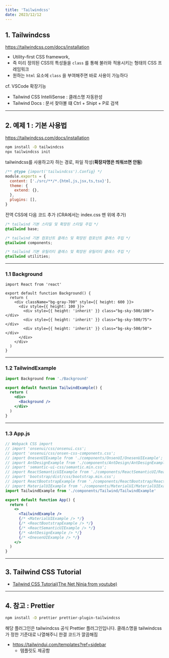 ```yaml
---
title: 'Tailwindcss'
date: 2023/12/12
---
```


## 1. Tailwindcss

https://tailwindcss.com/docs/installation

- Utility-first CSS framework,
- 즉 미리 정의된 CSS의 특성들을 `class` 를 통해 불러와 적용시키는 형태의 CSS 프레임워크
- 원하는 `html` 요소에 `class` 을 부여해주면 바로 사용이 가능하다

cf. VSCode 확장기능

- Tailwind CSS IntelliSense : 클래스명 자동완성
- Tailwind Docs : 문서 찾아볼 떄 Ctrl + Shipt + P로 검색

---

## 2. 예제 1 : 기본 사용법

https://tailwindcss.com/docs/installation

```sh
npm install -D tailwindcss
npx tailwindcss init
```

tailwindcss를 사용하고자 하는 경로, 파일 작성(**확장자명은 띄워쓰면 안됨**)

```js
/** @type {import('tailwindcss').Config} */
module.exports = {
  content: ['./src/**/*.{html,js,jsx,ts,tsx}'],
  theme: {
    extend: {},
  },
  plugins: [],
}
```

전역 CSS에 다음 코드 추가 (CRA에서는 index.css 맨 위에 추가)

```css
/* tailwind 기본 스타일 및 확장된 스타일 주입 */
@tailwind base;

/* tailwind 기본 컴포넌트 클래스 및 확장된 컴포넌트 클래스 주입 */
@tailwind components;

/* tailwind 기본 유틸리티 클래스 및 확장된 유틸리티 클래스 주입 */
@tailwind utilities;
```

---

### 1.1 Background

```tsx
import React from 'react'

export default function Background() {
  return (
    <div className="bg-gray-700" style={{ height: 600 }}>
      <div style={{ height: 100 }}>
        <div style={{ height: 'inherit' }} class="bg-sky-500/100"></div>
        <div style={{ height: 'inherit' }} class="bg-sky-500/75"></div>
        <div style={{ height: 'inherit' }} class="bg-sky-500/50"></div>
      </div>
    </div>
  )
}
```

---

### 1.2 TailwindExample

```jsx
import Background from './Background'

export default function TailwindExample() {
  return (
    <div>
      <Background />
    </div>
  )
}
```

---

### 1.3 App.js

```jsx
// Webpack CSS import
// import 'onsenui/css/onsenui.css';
// import 'onsenui/css/onsen-css-components.css';
// import OnesenUIExample from './components/OnsenUI/OnesenUIExample';
// import AntDesignExample from './components/AntDesign/AntDesignExample';
// import 'semantic-ui-css/semantic.min.css';
// import ReactSemanticUIExample from './components/ReactSemanticUI/ReactSemanticUIExample';
// import 'bootstrap/dist/css/bootstrap.min.css';
// import ReactBootstrapExample from './components/ReactBootstrap/ReactBootstrapExample';
// import MaterialUIExample from './components/MaterialUI/MaterialUIExample';
import TailwindExample from './components/Tailwind/TailwindExample'

export default function App() {
  return (
    <>
      <TailwindExample />
      {/* <MaterialUIExample /> */}
      {/* <ReactBootstrapExample /> */}
      {/* <ReactSemanticUIExample /> */}
      {/* <AntDesignExample /> */}
      {/* <OnesenUIExample /> */}
    </>
  )
}
```

---

## 3. Tailwind CSS Tutorial

- [Tailwind CSS Tutorial(The Net Ninja from youtube)](https://www.youtube.com/watch?v=bxmDnn7lrnk&list=PL4cUxeGkcC9gpXORlEHjc5bgnIi5HEGhw)

---

## 4. 참고 : Prettier

```sh
npm install -D prettier prettier-plugin-tailwindcss
```

해당 플러그인은 tailwindcss 공식 Prettier 플러그인입니다.
클래스명을 tailwindcss가 정한 기준대로 나열해주니 한결 코드가 깔끔해짐

- https://tailwindui.com/templates?ref=sidebar
  - 템플릿도 제공함
